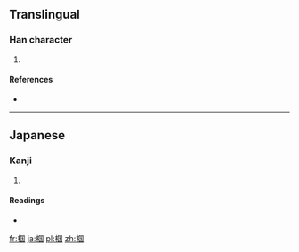 ==Translingual==

===Han character===
{{Han char|rn=75|rad=木|as=08|sn=12|four=|canj=木田一戈 (DWMI)}}

# {{defn|Han|sort=木08}}

====References====
* {{Han ref|kx=0537.131|hdz=21232.011|uh=6922|ud=26914}}

----

==Japanese==

===Kanji===
{{ja-kanji|grade=|rs=木08}}

# {{defn|Japanese|sort=木08}}

====Readings====
* {{ja-readings|on=[[かい]] (kai), [[け]] (ke)|kun=[[そこ]] (soko), [[はこ]] (hako), [[くぬぎ]] (kunugi)}}

[[fr:椢]]
[[ja:椢]]
[[pl:椢]]
[[zh:椢]]